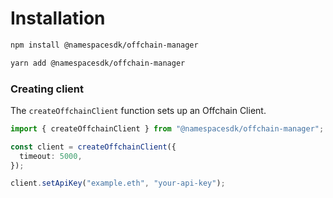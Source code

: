 # Installation

<Tabs>
<Tab title="Npm">

```bash
npm install @namespacesdk/offchain-manager
```

</Tab>
<Tab title="Yarn">

```bash
yarn add @namespacesdk/offchain-manager
```

</Tab>
</Tabs>

### Creating client

The `createOffchainClient` function sets up an Offchain Client.

```typescript
import { createOffchainClient } from "@namespacesdk/offchain-manager";

const client = createOffchainClient({
  timeout: 5000,
});

client.setApiKey("example.eth", "your-api-key");
```
